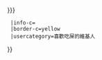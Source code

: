 {{Userbox
  |id=[[File:Emoji u1f4a9.svg|52px]]
  |id-c=yellow
  |info=[[巾幗梟雄之義海豪情 |吔屎啦]]！{{{user|{{{username|{{PAGENAME}}}}}}}}
  |info-c=
  |border-c=yellow
  |usercategory=喜歡吃屎的維基人
}}<noinclude>{{Documentation}}</noinclude>